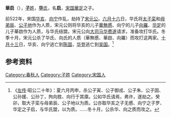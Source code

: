 {{Infobox 先秦人物
|名称= 启
|图像=
|图说=
|姓=[[子姓|子]]
|氏=[[华氏_(宋国)|华]]
|名=启
|字=
|别名=
|别字=
|谥号=
|时代=春秋时期
|国家=
|身份=
|出生=
|逝世=
|在位=
|父=[[華定|華定]]
|母=
|正妻=
|妾=
|子女=
|太子=
}}
'''華启'''（{{bd||？|前522年||catIdx=H}}），[[子姓|'''子'''姓]]，[[华氏_(宋国)|'''华'''氏]]，名'''启'''，[[宋国|宋国]][[華定|華定]]之子。

前522年，宋国[[华亥|华亥]]、[[向宁|向宁]]作乱，劫持了[[宋元公|宋元公]]。[[六月十六|六月十六]]日，华氏将[[宋景公|太子栾]]和[[母弟辰|母弟辰]]、[[公子地|公子地]]作为人质，宋元公则将华亥的儿子[[華無慼|華無慼]]、向宁的儿子[[向羅|向羅]]、[[华定|华定]]的儿子華啟作为人质，与华氏结盟。宋元公向[[大司马|大司马]][[华费遂|华费遂]]请求，准备攻打华氏。冬季十月，宋元公杀了华氏、向氏的人质（華無慼、華啟、向羅）而攻打这两家。[[十月十三|十月十三]]日，华亥、向宁逃亡到[[陈国|陈国]]，[[华登|华登]]逃亡到[[吴国|吴国]]。<ref>《[[左传|左传]]·昭公二十年》：夏六月丙申，杀公子寅、公子御戎、公子朱、公子固、公孙援、公孙丁，拘向胜、向行于其廪。公如华氏请焉，弗许，遂劫之。癸卯，取大子栾与母弟辰、公子地以为质。公亦取华亥之子无慼、向宁之子罗、华定之子启，与华氏盟，以为质。……冬十月，公杀华、向之质而攻之。</ref>

== 参考资料 ==
<references/>

[[Category:春秋人|Category:春秋人]]
[[Category:子姓|Category:子姓]]
[[Category:宋国人|Category:宋国人]]